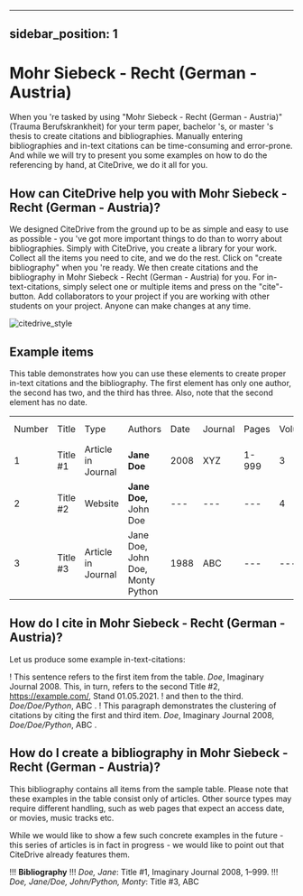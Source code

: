 
---
sidebar_position: 1
---

# Mohr Siebeck - Recht (German - Austria)

When you 're tasked by using "Mohr Siebeck - Recht (German - Austria)" (Trauma Berufskrankheit) for your term paper, bachelor 's, or master 's thesis to create citations and bibliographies.
Manually entering bibliographies and in-text citations can be time-consuming and error-prone. And while we will try to present you some examples on how to do the referencing by hand, at CiteDrive, we do it all for you.

<!---
## About  Mohr Siebeck - Recht (German - Austria)

* Title: Mohr Siebeck - Recht (German - Austria)
* Short Title (Id): Trauma Berufskrankheit)
* Authors: Mohr Siebeck - Recht (German - Austria)
* Download: Mohr Siebeck - Recht (German - Austria)
 --->

## How can CiteDrive help you with Mohr Siebeck - Recht (German - Austria)?

We designed CiteDrive from the ground up to be as simple and easy to use as possible - you 've got more important things to do than to worry about bibliographies. Simply with CiteDrive, you create a library for your work. Collect all the items you need to cite, and we do the rest. Click on "create bibliography" when you 're ready. We then create citations and the bibliography in Mohr Siebeck - Recht (German - Austria) for you. For in-text-citations, simply select one or multiple items and press on the "cite"-button. Add collaborators to your project if you are working with other students on your project. Anyone can make changes at any time.


![citedrive_style](images/mohr-siebeck--recht-german--austria.svg "Choose Mohr Siebeck - Recht (German - Austria) in the CiteDrive App")


## Example items

This table demonstrates how you can use these elements to create proper in-text citations and the bibliography. The first element has only one author, the second has two, and the third has three. Also, note that the second element has no date.


<table>
  <tr>
   <td>Number
   </td>
   <td>Title
   </td>
   <td>Type
   </td>
   <td>Authors
   </td>
   <td>Date
   </td>
   <td>Journal
   </td>
   <td>Pages
   </td>
   <td>Volume
   </td>
   <td>Issue
   </td>
   <td>Access Date
   </td>
  </tr>
  <tr>
   <td>1
   </td>
   <td>Title #1
   </td>
   <td>Article in Journal
   </td>
   <td><strong>Jane Doe</strong>
   </td>
   <td>2008
   </td>
   <td>XYZ
   </td>
   <td>1-999
   </td>
   <td>3
   </td>
   <td>2
   </td>
   <td>--
   </td>
  </tr>
  <tr>
   <td>
2
   </td>
   <td>Title #2
   </td>
   <td>Website
   </td>
   <td><strong>Jane Doe, </strong>John Doe
   </td>
   <td>---
   </td>
   <td>---
   </td>
   <td>---
   </td>
   <td>4
   </td>
   <td>---
   </td>
   <td>2020-05-01
   </td>
  </tr>
  <tr>
   <td>3
   </td>
   <td>Title #3
   </td>
   <td>Article in Journal
   </td>
   <td>Jane Doe, John Doe, Monty Python
   </td>
   <td>1988
   </td>
   <td>ABC
   </td>
   <td>---
   </td>
   <td>---
   </td>
   <td>16
   </td>
   <td>---
   </td>
  </tr>
</table>



## How do I cite in  Mohr Siebeck - Recht (German - Austria)?

Let us produce some example in-text-citations:

! This sentence refers to the first item from the table. <i>Doe</i>, Imaginary Journal 2008. This, in turn, refers to the second Title #2, <https://example.com/>, Stand 01.05.2021.
! and then to the third.  <i>Doe/Doe/Python</i>, ABC .
! This paragraph demonstrates the clustering of citations by citing the first and third item. <i>Doe</i>, Imaginary Journal 2008, <i>Doe/Doe/Python</i>, ABC .



## How do I create a bibliography in Mohr Siebeck - Recht (German - Austria)?

This bibliography contains all items from the sample table. Please note that these examples in the table consist only of articles. Other source types may require different handling, such as web pages that expect an access date, or movies, music tracks etc.

While we would like to show a few such concrete examples in the future - this series of articles is in fact in progress - we would like to point out that CiteDrive already features them.


!!! **Bibliography**
!!! <i><i>Doe, Jane</i></i>: Title #1, Imaginary Journal 2008, 1–999.
!!! <i><i>Doe, Jane/Doe, John/Python, Monty</i></i>: Title #3, ABC 


```
        